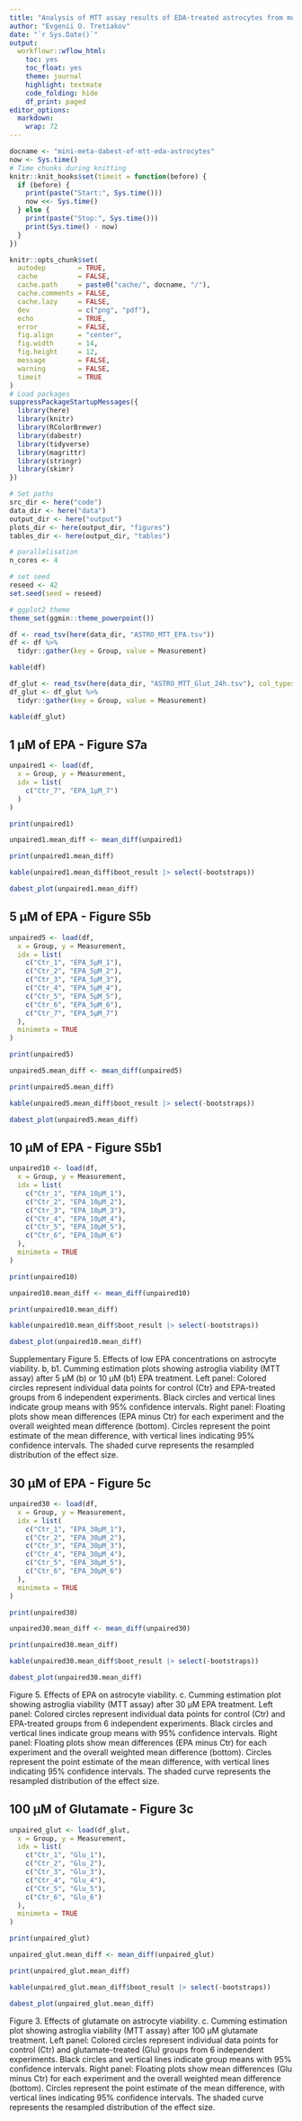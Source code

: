 ```yaml
---
title: "Analysis of MTT assay results of EDA-treated astrocytes from multiple experiments"
author: "Evgenii O. Tretiakov"
date: "`r Sys.Date()`"
output:
  workflowr::wflow_html:
    toc: yes
    toc_float: yes
    theme: journal
    highlight: textmate
    code_folding: hide
    df_print: paged
editor_options:
  markdown:
    wrap: 72
---
```


```r
docname <- "mini-meta-dabest-of-mtt-eda-astrocytes"
now <- Sys.time()
# Time chunks during knitting
knitr::knit_hooks$set(timeit = function(before) {
  if (before) {
    print(paste("Start:", Sys.time()))
    now <<- Sys.time()
  } else {
    print(paste("Stop:", Sys.time()))
    print(Sys.time() - now)
  }
})

knitr::opts_chunk$set(
  autodep        = TRUE,
  cache          = FALSE,
  cache.path     = paste0("cache/", docname, "/"),
  cache.comments = FALSE,
  cache.lazy     = FALSE,
  dev            = c("png", "pdf"),
  echo           = TRUE,
  error          = FALSE,
  fig.align      = "center",
  fig.width      = 14,
  fig.height     = 12,
  message        = FALSE,
  warning        = FALSE,
  timeit         = TRUE
)
# Load packages
suppressPackageStartupMessages({
  library(here)
  library(knitr)
  library(RColorBrewer)
  library(dabestr)
  library(tidyverse)
  library(magrittr)
  library(stringr)
  library(skimr)
})

# Set paths
src_dir <- here("code")
data_dir <- here("data")
output_dir <- here("output")
plots_dir <- here(output_dir, "figures")
tables_dir <- here(output_dir, "tables")

# parallelisation
n_cores <- 4

# set seed
reseed <- 42
set.seed(seed = reseed)

# ggplot2 theme
theme_set(ggmin::theme_powerpoint())
```

```r
df <- read_tsv(here(data_dir, "ASTRO_MTT_EPA.tsv"))
df <- df %>%
  tidyr::gather(key = Group, value = Measurement)

kable(df)
```

```r
df_glut <- read_tsv(here(data_dir, "ASTRO_MTT_Glut_24h.tsv"), col_types = "d")
df_glut <- df_glut %>%
  tidyr::gather(key = Group, value = Measurement)

kable(df_glut)
```

## 1 μM of EPA - Figure S7a

```r
unpaired1 <- load(df,
  x = Group, y = Measurement,
  idx = list(
    c("Ctr_7", "EPA_1μM_7")
  )
)
```

```r
print(unpaired1)
```

```r
unpaired1.mean_diff <- mean_diff(unpaired1)

print(unpaired1.mean_diff)
```

```r
kable(unpaired1.mean_diff$boot_result |> select(-bootstraps))
```

```r
dabest_plot(unpaired1.mean_diff)
```


## 5 μM of EPA - Figure S5b

```r
unpaired5 <- load(df,
  x = Group, y = Measurement,
  idx = list(
    c("Ctr_1", "EPA_5μM_1"),
    c("Ctr_2", "EPA_5μM_2"),
    c("Ctr_3", "EPA_5μM_3"),
    c("Ctr_4", "EPA_5μM_4"),
    c("Ctr_5", "EPA_5μM_5"),
    c("Ctr_6", "EPA_5μM_6"),
    c("Ctr_7", "EPA_5μM_7")
  ),
  minimeta = TRUE
)
```

```r
print(unpaired5)
```

```r
unpaired5.mean_diff <- mean_diff(unpaired5)

print(unpaired5.mean_diff)
```

```r
kable(unpaired5.mean_diff$boot_result |> select(-bootstraps))
```

```r
dabest_plot(unpaired5.mean_diff)
```

## 10 μM of EPA - Figure S5b1

```r
unpaired10 <- load(df,
  x = Group, y = Measurement,
  idx = list(
    c("Ctr_1", "EPA_10μM_1"),
    c("Ctr_2", "EPA_10μM_2"),
    c("Ctr_3", "EPA_10μM_3"),
    c("Ctr_4", "EPA_10μM_4"),
    c("Ctr_5", "EPA_10μM_5"),
    c("Ctr_6", "EPA_10μM_6")
  ),
  minimeta = TRUE
)
```

```r
print(unpaired10)
```

```r
unpaired10.mean_diff <- mean_diff(unpaired10)

print(unpaired10.mean_diff)
```

```r
kable(unpaired10.mean_diff$boot_result |> select(-bootstraps))
```

```r
dabest_plot(unpaired10.mean_diff)
```

Supplementary Figure 5. Effects of low EPA concentrations on astrocyte viability.
b, b1. Cumming estimation plots showing astroglia viability (MTT assay) after 5 μM (b) or 10 μM (b1) EPA treatment. Left panel: Colored circles represent individual data points for control (Ctr) and EPA-treated groups from 6 independent experiments. Black circles and vertical lines indicate group means with 95% confidence intervals. Right panel: Floating plots show mean differences (EPA minus Ctr) for each experiment and the overall weighted mean difference (bottom). Circles represent the point estimate of the mean difference, with vertical lines indicating 95% confidence intervals. The shaded curve represents the resampled distribution of the effect size.

## 30 μM of EPA - Figure 5c

```r
unpaired30 <- load(df,
  x = Group, y = Measurement,
  idx = list(
    c("Ctr_1", "EPA_30μM_1"),
    c("Ctr_2", "EPA_30μM_2"),
    c("Ctr_3", "EPA_30μM_3"),
    c("Ctr_4", "EPA_30μM_4"),
    c("Ctr_5", "EPA_30μM_5"),
    c("Ctr_6", "EPA_30μM_6")
  ),
  minimeta = TRUE
)
```

```r
print(unpaired30)
```

```r
unpaired30.mean_diff <- mean_diff(unpaired30)

print(unpaired30.mean_diff)
```

```r
kable(unpaired30.mean_diff$boot_result |> select(-bootstraps))
```

```r
dabest_plot(unpaired30.mean_diff)
```

Figure 5. Effects of EPA on astrocyte viability.
c. Cumming estimation plot showing astroglia viability (MTT assay) after 30 μM EPA treatment. Left panel: Colored circles represent individual data points for control (Ctr) and EPA-treated groups from 6 independent experiments. Black circles and vertical lines indicate group means with 95% confidence intervals. Right panel: Floating plots show mean differences (EPA minus Ctr) for each experiment and the overall weighted mean difference (bottom). Circles represent the point estimate of the mean difference, with vertical lines indicating 95% confidence intervals. The shaded curve represents the resampled distribution of the effect size.

## 100 μM of Glutamate - Figure 3c

```r
unpaired_glut <- load(df_glut,
  x = Group, y = Measurement,
  idx = list(
    c("Ctr_1", "Glu_1"),
    c("Ctr_2", "Glu_2"),
    c("Ctr_3", "Glu_3"),
    c("Ctr_4", "Glu_4"),
    c("Ctr_5", "Glu_5"),
    c("Ctr_6", "Glu_6")
  ),
  minimeta = TRUE
)
```

```r
print(unpaired_glut)
```

```r
unpaired_glut.mean_diff <- mean_diff(unpaired_glut)

print(unpaired_glut.mean_diff)
```

```r
kable(unpaired_glut.mean_diff$boot_result |> select(-bootstraps))
```

```r
dabest_plot(unpaired_glut.mean_diff)
```

Figure 3. Effects of glutamate on astrocyte viability.
c. Cumming estimation plot showing astroglia viability (MTT assay) after 100 μM glutamate treatment. Left panel: Colored circles represent individual data points for control (Ctr) and glutamate-treated (Glu) groups from 6 independent experiments. Black circles and vertical lines indicate group means with 95% confidence intervals. Right panel: Floating plots show mean differences (Glu minus Ctr) for each experiment and the overall weighted mean difference (bottom). Circles represent the point estimate of the mean difference, with vertical lines indicating 95% confidence intervals. The shaded curve represents the resampled distribution of the effect size.




